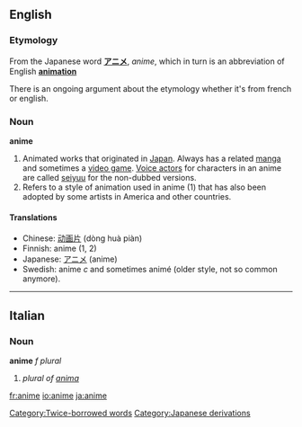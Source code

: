 ==English==
===Etymology===
From the Japanese word '''[[アニメ]]''', ''anime'', which in turn is an abbreviation of English '''[[animation]]'''

There is an ongoing argument about the etymology whether it's from french or english.

===Noun===
'''anime'''

#Animated works that originated in [[Japan]].  Always has a related [[manga]] and sometimes a [[video game]].  [[Voice actor]]s for characters in an anime are called [[seiyuu]] for the non-dubbed versions.
#Refers to a style of animation used in anime (1) that has also been adopted by some artists in America and other countries.

====Translations====
*Chinese: [[动画片]] (dòng huà piàn)
*Finnish: anime (1, 2)
*Japanese: [[アニメ]] (anime)
*Swedish: anime ''c'' and sometimes animé (older style, not so common anymore).

[[Category:Twice-borrowed words]]
[[Category:Japanese derivations]]

----

==Italian==
===Noun===
'''anime''' ''f plural''

# ''plural of [[anima]]''

[[fr:anime]]
[[io:anime]]
[[ja:anime]]